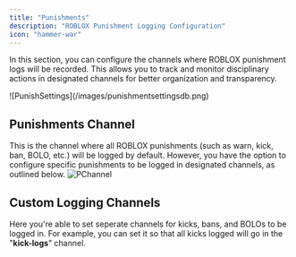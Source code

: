 ```yaml
---
title: "Punishments"
description: "ROBLOX Punishment Logging Configuration"
icon: "hammer-war"
---
```


In this section, you can configure the channels where ROBLOX punishment logs will be recorded. This allows you to track and monitor disciplinary actions in designated channels for better organization and transparency.

<Frame caption="Punishment Settings - ermbot.xyz">
  ![PunishSettings](/images/punishmentsettingsdb.png)
</Frame>

## Punishments Channel

This is the channel where all ROBLOX punishments (such as warn, kick, ban, BOLO, etc.) will be logged by default. However, you have the option to configure specific punishments to be logged in designated channels, as outlined below.
![PChannel](/images/punishmentschanneldb.png)

## Custom Logging Channels

Here you're able to set seperate channels for kicks, bans, and BOLOs to be logged in. For example, you can set it so that all kicks logged will go in the "**kick-logs**" channel.